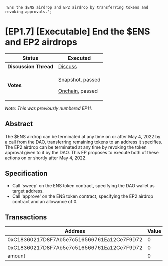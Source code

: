     'Ens the $ENS airdrop and EP2 airdrop by transferring tokens and revoking approvals.';

# \[EP1.7] \[Executable] End the $ENS and EP2 airdrops

| **Status**            | Executed                                                                                                                                                                                                                                                                                                                                                               |
| --------------------- | ---------------------------------------------------------------------------------------------------------------------------------------------------------------------------------------------------------------------------------------------------------------------------------------------------------------------------------------------------------------------- |
| **Discussion Thread** | [Discuss](https://discuss.ens.domains/t/should-the-dao-end-the-airdrop-on-or-shortly-after-may-4/12047)                                                                                                                                                                                                                                                                |
| **Votes**             | <p><a href="https://snapshot.org/#/ens.eth/proposal/0x718c496b04017fb82749b68570d12f32c839f59b9f9433df127f48bf99121eb7">Snapshot</a>, passed</p><p><a href="https://www.tally.xyz/governance/eip155:1:0x323A76393544d5ecca80cd6ef2A560C6a395b7E3/proposal/99882233577221676057992280816078245519848378270443751235073826886360950537295">Onchain</a>, passed<br /></p> |

_Note: This was previously numbered EP11._

## Abstract

The $ENS airdrop can be terminated at any time on or after May 4, 2022 by a call from the DAO, transferring remaining tokens to an address it specifies. The EP2 airdrop can be terminated at any time by revoking the token approval given to it by the DAO. This EP proposes to execute both of these actions on or shortly after May 4, 2022.

## Specification

-   Call 'sweep' on the ENS token contract, specifying the DAO wallet as target address.
-   Call 'approve' on the ENS token contract, specifying the EP2 airdrop contract and an allowance of 0.

## Transactions

| Address                                    | Value | Function | Argument | Value                                      |
| ------------------------------------------ | ----- | -------- | -------- | ------------------------------------------ |
| 0xC18360217D8F7Ab5e7c516566761Ea12Ce7F9D72 | 0     | sweep    | dest     | 0xFe89cc7aBB2C4183683ab71653C4cdc9B02D44b7 |
| 0xC18360217D8F7Ab5e7c516566761Ea12Ce7F9D72 | 0     | approve  | spender  | 0x4A1241C2Cf2fD4a39918BCd738f90Bd7094eC2DC |
| amount                                     | 0     |          |          |                                            |
